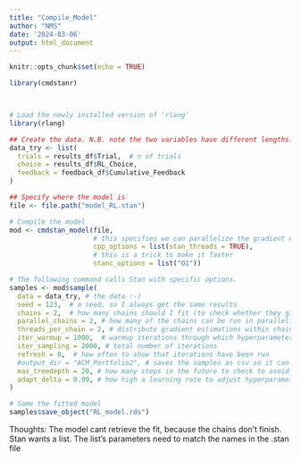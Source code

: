 ```yaml
---
title: "Compile_Model"
author: "NMS"
date: '2024-03-06'
output: html_document
---
```


```r
knitr::opts_chunk$set(echo = TRUE)

library(cmdstanr)



# Load the newly installed version of 'rlang'
library(rlang)
```

```r


## Create the data. N.B. note the two variables have different lengths: 1 for n, n for h.
data_try <- list(
  trials = results_df$Trial,  # n of trials
  choice = results_df$RL_Choice,
  feedback = feedback_df$Cumulative_Feedback
)
```


```r
## Specify where the model is
file <- file.path("model_RL.stan")

# Compile the model
mod <- cmdstan_model(file, 
                     # this specifies we can parallelize the gradient estimations on multiple cores
                     cpp_options = list(stan_threads = TRUE), 
                     # this is a trick to make it faster
                     stanc_options = list("O1")) 

# The following command calls Stan with specific options.
samples <- mod$sample(
  data = data_try, # the data :-)
  seed = 123,  # a seed, so I always get the same results
  chains = 2,  # how many chains should I fit (to check whether they give the same results)
  parallel_chains = 2, # how many of the chains can be run in parallel?
  threads_per_chain = 2, # distribute gradient estimations within chain across multiple cores
  iter_warmup = 1000,  # warmup iterations through which hyperparameters (steps and step length) are adjusted
  iter_sampling = 2000, # total number of iterations
  refresh = 0,  # how often to show that iterations have been run
  #output_dir = "ACM_Portfolio2", # saves the samples as csv so it can be later loaded
  max_treedepth = 20, # how many steps in the future to check to avoid u-turns
  adapt_delta = 0.99, # how high a learning rate to adjust hyperparameters during warmup
)

# Same the fitted model
samples$save_object("RL_model.rds")
```
Thoughts: The model cant retrieve the fit, because the chains don't finish.
Stan wants a list. The list's parameters need to match the names in the .stan file 